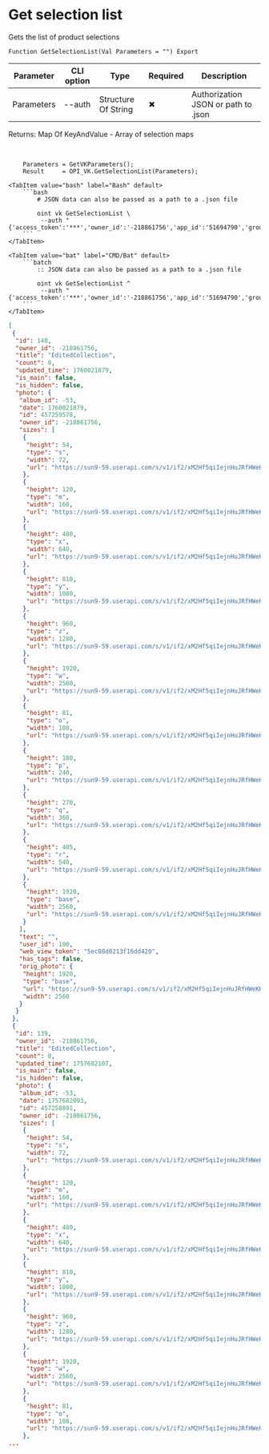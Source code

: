 ﻿---
sidebar_position: 1
description: Get selection list and other functions to work with VK in the Open Integration Package, a free open-source integration library for 1C:Enterprise 8, OneScript and CLI
keywords: [1C, 1С, 1С:Enterprise, 1С:Enterprise 8.3, API, Integration, Services, Exchange, OneScript, CLI, VK]
---


# Get selection list
 Gets the list of product selections



`Function GetSelectionList(Val Parameters = "") Export`

  | Parameter | CLI option | Type | Required | Description |
  |-|-|-|-|-|
  | Parameters | --auth | Structure Of String | &#x2716; | Authorization JSON or path to .json |

  
  Returns:  Map Of KeyAndValue - Array of selection maps

<br/>



```bsl title="1C:Enterprise/OneScript code example"
    Parameters = GetVKParameters();
    Result     = OPI_VK.GetSelectionList(Parameters);
```
 

 <Tabs>
  
    <TabItem value="bash" label="Bash" default>
        ```bash
            # JSON data can also be passed as a path to a .json file
            
            oint vk GetSelectionList \
             --auth "{'access_token':'***','owner_id':'-218861756','app_id':'51694790','group_id':'218861756'}"
        ```
    </TabItem>
  
    <TabItem value="bat" label="CMD/Bat" default>
        ```batch
            :: JSON data can also be passed as a path to a .json file
            
            oint vk GetSelectionList ^
             --auth "{'access_token':'***','owner_id':'-218861756','app_id':'51694790','group_id':'218861756'}"
        ```
    </TabItem>
</Tabs>


```json title="Result"
[
 {
  "id": 140,
  "owner_id": -218861756,
  "title": "EditedCollection",
  "count": 0,
  "updated_time": 1760021879,
  "is_main": false,
  "is_hidden": false,
  "photo": {
   "album_id": -53,
   "date": 1760021879,
   "id": 457259578,
   "owner_id": -218861756,
   "sizes": [
    {
     "height": 54,
     "type": "s",
     "width": 72,
     "url": "https://sun9-59.userapi.com/s/v1/if2/xM2Hf5qiIejnHuJRfHWeKKE1MJ4bINpOS6OhugbWbeceJ1z2xRnRnasqNnR9ekgygR8D4O9F6FJrpDPEUa-YVpUM.jpg?quality=95&as=32x24,48x36,72x54,108x81,160x120,240x180,360x270,480x360,540x405,640x480,720x540,1080x810,1280x960,1440x1080,2560x1920&from=bu&cs=72x0"
    },
    {
     "height": 120,
     "type": "m",
     "width": 160,
     "url": "https://sun9-59.userapi.com/s/v1/if2/xM2Hf5qiIejnHuJRfHWeKKE1MJ4bINpOS6OhugbWbeceJ1z2xRnRnasqNnR9ekgygR8D4O9F6FJrpDPEUa-YVpUM.jpg?quality=95&as=32x24,48x36,72x54,108x81,160x120,240x180,360x270,480x360,540x405,640x480,720x540,1080x810,1280x960,1440x1080,2560x1920&from=bu&cs=160x0"
    },
    {
     "height": 480,
     "type": "x",
     "width": 640,
     "url": "https://sun9-59.userapi.com/s/v1/if2/xM2Hf5qiIejnHuJRfHWeKKE1MJ4bINpOS6OhugbWbeceJ1z2xRnRnasqNnR9ekgygR8D4O9F6FJrpDPEUa-YVpUM.jpg?quality=95&as=32x24,48x36,72x54,108x81,160x120,240x180,360x270,480x360,540x405,640x480,720x540,1080x810,1280x960,1440x1080,2560x1920&from=bu&cs=640x0"
    },
    {
     "height": 810,
     "type": "y",
     "width": 1080,
     "url": "https://sun9-59.userapi.com/s/v1/if2/xM2Hf5qiIejnHuJRfHWeKKE1MJ4bINpOS6OhugbWbeceJ1z2xRnRnasqNnR9ekgygR8D4O9F6FJrpDPEUa-YVpUM.jpg?quality=95&as=32x24,48x36,72x54,108x81,160x120,240x180,360x270,480x360,540x405,640x480,720x540,1080x810,1280x960,1440x1080,2560x1920&from=bu&cs=1080x0"
    },
    {
     "height": 960,
     "type": "z",
     "width": 1280,
     "url": "https://sun9-59.userapi.com/s/v1/if2/xM2Hf5qiIejnHuJRfHWeKKE1MJ4bINpOS6OhugbWbeceJ1z2xRnRnasqNnR9ekgygR8D4O9F6FJrpDPEUa-YVpUM.jpg?quality=95&as=32x24,48x36,72x54,108x81,160x120,240x180,360x270,480x360,540x405,640x480,720x540,1080x810,1280x960,1440x1080,2560x1920&from=bu&cs=1280x0"
    },
    {
     "height": 1920,
     "type": "w",
     "width": 2560,
     "url": "https://sun9-59.userapi.com/s/v1/if2/xM2Hf5qiIejnHuJRfHWeKKE1MJ4bINpOS6OhugbWbeceJ1z2xRnRnasqNnR9ekgygR8D4O9F6FJrpDPEUa-YVpUM.jpg?quality=95&as=32x24,48x36,72x54,108x81,160x120,240x180,360x270,480x360,540x405,640x480,720x540,1080x810,1280x960,1440x1080,2560x1920&from=bu&cs=2560x0"
    },
    {
     "height": 81,
     "type": "o",
     "width": 108,
     "url": "https://sun9-59.userapi.com/s/v1/if2/xM2Hf5qiIejnHuJRfHWeKKE1MJ4bINpOS6OhugbWbeceJ1z2xRnRnasqNnR9ekgygR8D4O9F6FJrpDPEUa-YVpUM.jpg?quality=95&as=32x24,48x36,72x54,108x81,160x120,240x180,360x270,480x360,540x405,640x480,720x540,1080x810,1280x960,1440x1080,2560x1920&from=bu&cs=108x0"
    },
    {
     "height": 180,
     "type": "p",
     "width": 240,
     "url": "https://sun9-59.userapi.com/s/v1/if2/xM2Hf5qiIejnHuJRfHWeKKE1MJ4bINpOS6OhugbWbeceJ1z2xRnRnasqNnR9ekgygR8D4O9F6FJrpDPEUa-YVpUM.jpg?quality=95&as=32x24,48x36,72x54,108x81,160x120,240x180,360x270,480x360,540x405,640x480,720x540,1080x810,1280x960,1440x1080,2560x1920&from=bu&cs=240x0"
    },
    {
     "height": 270,
     "type": "q",
     "width": 360,
     "url": "https://sun9-59.userapi.com/s/v1/if2/xM2Hf5qiIejnHuJRfHWeKKE1MJ4bINpOS6OhugbWbeceJ1z2xRnRnasqNnR9ekgygR8D4O9F6FJrpDPEUa-YVpUM.jpg?quality=95&as=32x24,48x36,72x54,108x81,160x120,240x180,360x270,480x360,540x405,640x480,720x540,1080x810,1280x960,1440x1080,2560x1920&from=bu&cs=360x0"
    },
    {
     "height": 405,
     "type": "r",
     "width": 540,
     "url": "https://sun9-59.userapi.com/s/v1/if2/xM2Hf5qiIejnHuJRfHWeKKE1MJ4bINpOS6OhugbWbeceJ1z2xRnRnasqNnR9ekgygR8D4O9F6FJrpDPEUa-YVpUM.jpg?quality=95&as=32x24,48x36,72x54,108x81,160x120,240x180,360x270,480x360,540x405,640x480,720x540,1080x810,1280x960,1440x1080,2560x1920&from=bu&cs=540x0"
    },
    {
     "height": 1920,
     "type": "base",
     "width": 2560,
     "url": "https://sun9-59.userapi.com/s/v1/if2/xM2Hf5qiIejnHuJRfHWeKKE1MJ4bINpOS6OhugbWbeceJ1z2xRnRnasqNnR9ekgygR8D4O9F6FJrpDPEUa-YVpUM.jpg?quality=95&as=32x24,48x36,72x54,108x81,160x120,240x180,360x270,480x360,540x405,640x480,720x540,1080x810,1280x960,1440x1080,2560x1920&from=bu"
    }
   ],
   "text": "",
   "user_id": 100,
   "web_view_token": "5ec08d0213f16dd420",
   "has_tags": false,
   "orig_photo": {
    "height": 1920,
    "type": "base",
    "url": "https://sun9-59.userapi.com/s/v1/if2/xM2Hf5qiIejnHuJRfHWeKKE1MJ4bINpOS6OhugbWbeceJ1z2xRnRnasqNnR9ekgygR8D4O9F6FJrpDPEUa-YVpUM.jpg?quality=95&as=32x24,48x36,72x54,108x81,160x120,240x180,360x270,480x360,540x405,640x480,720x540,1080x810,1280x960,1440x1080,2560x1920&from=bu",
    "width": 2560
   }
  }
 },
 {
  "id": 139,
  "owner_id": -218861756,
  "title": "EditedCollection",
  "count": 0,
  "updated_time": 1757682107,
  "is_main": false,
  "is_hidden": false,
  "photo": {
   "album_id": -53,
   "date": 1757682093,
   "id": 457258891,
   "owner_id": -218861756,
   "sizes": [
    {
     "height": 54,
     "type": "s",
     "width": 72,
     "url": "https://sun9-59.userapi.com/s/v1/if2/xM2Hf5qiIejnHuJRfHWeKKE1MJ4bINpOS6OhugbWbeceJ1z2xRnRnasqNnR9ekgygR8D4O9F6FJrpDPEUa-YVpUM.jpg?quality=95&as=32x24,48x36,72x54,108x81,160x120,240x180,360x270,480x360,540x405,640x480,720x540,1080x810,1280x960,1440x1080,2560x1920&from=bu&cs=72x0"
    },
    {
     "height": 120,
     "type": "m",
     "width": 160,
     "url": "https://sun9-59.userapi.com/s/v1/if2/xM2Hf5qiIejnHuJRfHWeKKE1MJ4bINpOS6OhugbWbeceJ1z2xRnRnasqNnR9ekgygR8D4O9F6FJrpDPEUa-YVpUM.jpg?quality=95&as=32x24,48x36,72x54,108x81,160x120,240x180,360x270,480x360,540x405,640x480,720x540,1080x810,1280x960,1440x1080,2560x1920&from=bu&cs=160x0"
    },
    {
     "height": 480,
     "type": "x",
     "width": 640,
     "url": "https://sun9-59.userapi.com/s/v1/if2/xM2Hf5qiIejnHuJRfHWeKKE1MJ4bINpOS6OhugbWbeceJ1z2xRnRnasqNnR9ekgygR8D4O9F6FJrpDPEUa-YVpUM.jpg?quality=95&as=32x24,48x36,72x54,108x81,160x120,240x180,360x270,480x360,540x405,640x480,720x540,1080x810,1280x960,1440x1080,2560x1920&from=bu&cs=640x0"
    },
    {
     "height": 810,
     "type": "y",
     "width": 1080,
     "url": "https://sun9-59.userapi.com/s/v1/if2/xM2Hf5qiIejnHuJRfHWeKKE1MJ4bINpOS6OhugbWbeceJ1z2xRnRnasqNnR9ekgygR8D4O9F6FJrpDPEUa-YVpUM.jpg?quality=95&as=32x24,48x36,72x54,108x81,160x120,240x180,360x270,480x360,540x405,640x480,720x540,1080x810,1280x960,1440x1080,2560x1920&from=bu&cs=1080x0"
    },
    {
     "height": 960,
     "type": "z",
     "width": 1280,
     "url": "https://sun9-59.userapi.com/s/v1/if2/xM2Hf5qiIejnHuJRfHWeKKE1MJ4bINpOS6OhugbWbeceJ1z2xRnRnasqNnR9ekgygR8D4O9F6FJrpDPEUa-YVpUM.jpg?quality=95&as=32x24,48x36,72x54,108x81,160x120,240x180,360x270,480x360,540x405,640x480,720x540,1080x810,1280x960,1440x1080,2560x1920&from=bu&cs=1280x0"
    },
    {
     "height": 1920,
     "type": "w",
     "width": 2560,
     "url": "https://sun9-59.userapi.com/s/v1/if2/xM2Hf5qiIejnHuJRfHWeKKE1MJ4bINpOS6OhugbWbeceJ1z2xRnRnasqNnR9ekgygR8D4O9F6FJrpDPEUa-YVpUM.jpg?quality=95&as=32x24,48x36,72x54,108x81,160x120,240x180,360x270,480x360,540x405,640x480,720x540,1080x810,1280x960,1440x1080,2560x1920&from=bu&cs=2560x0"
    },
    {
     "height": 81,
     "type": "o",
     "width": 108,
     "url": "https://sun9-59.userapi.com/s/v1/if2/xM2Hf5qiIejnHuJRfHWeKKE1MJ4bINpOS6OhugbWbeceJ1z2xRnRnasqNnR9ekgygR8D4O9F6FJrpDPEUa-YVpUM.jpg?quality=95&as=32x24,48x36,72x54,108x81,160x120,240x180,360x270,480x360,540x405,640x480,720x540,1080x810,1280x960,1440x1080,2560x1920&from=bu&cs=108x0"
    },
...
```
